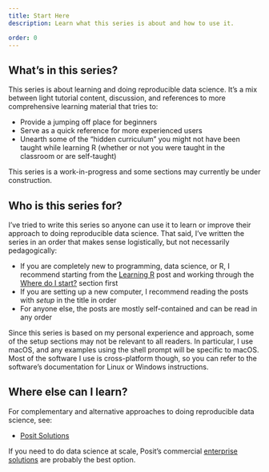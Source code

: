 ```yaml
---
title: Start Here
description: Learn what this series is about and how to use it.

order: 0
---
```


## What's in this series?

This series is about learning and doing reproducible data science. It's a mix between light tutorial content, discussion, and references to more comprehensive learning material that tries to:

- Provide a jumping off place for beginners
- Serve as a quick reference for more experienced users
- Unearth some of the "hidden curriculum" you might not have been taught while learning R (whether or not you were taught in the classroom or are self-taught)

This series is a work-in-progress and some sections may currently be under construction.

## Who is this series for?

I've tried to write this series so anyone can use it to learn or improve their approach to doing reproducible data science. That said, I've written the series in an order that makes sense logistically, but not necessarily pedagogically:

- If you are completely new to programming, data science, or R, I recommend starting from the [Learning R](learning-r.qmd) post and working through the [Where do I start?](learning-r.qmd#where-do-i-start) section first
- If you are setting up a new computer, I recommend reading the posts with *setup* in the title in order
- For anyone else, the posts are mostly self-contained and can be read in any order 

Since this series is based on my personal experience and approach, some of the setup sections may not be relevant to all readers. In particular, I use macOS, and any examples using the shell prompt will be specific to macOS. Most of the software I use is cross-platform though, so you can refer to the software's documentation for Linux or Windows instructions.

## Where else can I learn?

For complementary and alternative approaches to doing reproducible data science, see:

- [Posit Solutions](https://solutions.posit.co)

If you need to do data science at scale, Posit's commercial [enterprise solutions](https://posit.co/products/enterprise/) are probably the best option.
